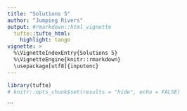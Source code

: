 ```yaml
---
title: "Solutions 5"
author: "Jumping Rivers"
output: #rmarkdown::html_vignette
  tufte::tufte_html:
    highlight: tango
vignette: >
  %\VignetteIndexEntry{Solutions 5}
  %\VignetteEngine{knitr::rmarkdown}
  \usepackage[utf8]{inputenc}
---
```



```r
library(tufte)
# knitr::opts_chunk$set(results = "hide", echo = FALSE)
```


```

